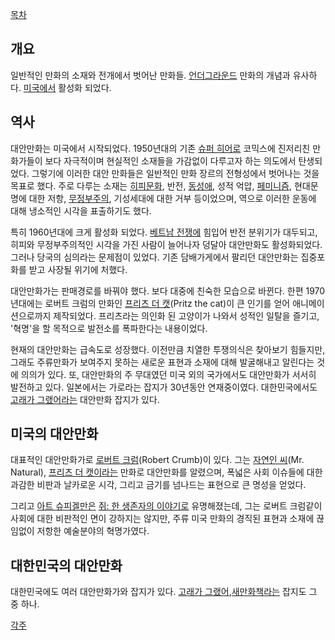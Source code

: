 [[목차]]
== 개요 ==
일반적인 만화의 소재와 전개에서 벗어난 만화들. [[언더그라운드]] 만화의 개념과 유사하다. [[미국]]에서 활성화 되었다.

== 역사 ==
대안만화는 미국에서 시작되었다. 1950년대의 기존 [[슈퍼 히어로]] 코믹스에 진저리친 만화가들이 보다 자극적이며 현실적인 소재들을 가감없이 다루고자 하는 의도에서 탄생되었다. 그렇기에 이러한 대안 만화들은 일반적인 만화 장르의 전형성에서 벗어나는 것을 목표로 했다. 주로 다루는 소재는 [[히피]]문화, 반전, [[동성애]], 성적 억압, [[페미니즘]], 현대문명에 대한 저항, [[무정부주의]], 기성세대에 대한 거부 등이었으며, 역으로 이러한 운동에 대해 냉소적인 시각을 표출하기도 했다.

특히 1960년대에 크게 활성화 되었다. [[베트남 전쟁]]에 힘입어 반전 분위기가 대두되고, 히피와 무정부주의적인 시각을 가진 사람이 늘어나자 덩달아 대안만화도 활성화되었다. 그러나 당국의 심의라는 문제점이 있었다. 기존 담배가게에서 팔리던 대안만화는 집중포화를 받고 사장될 위기에 처했다.

대안만화가는 판매경로를 바꿔야 했다. 보다 대중에 친숙한 모습으로 바뀐다. 한편 1970년대에는 로버트 크럼의 만화인 [[프리츠 더 캣]](Pritz the cat)이 큰 인기를 얻어 애니메이션으로까지 제작되었다. 프리츠라는 의인화 된 고양이가 나와서 성적인 일탈을 즐기고, '혁명'을 할 목적으로 발전소를 폭파한다는 내용이었다. 

현재의 대안만화는 급속도로 성장했다. 이전만큼 치열한 투쟁의식은 찾아보기 힘들지만, 그래도 주류만화가 보여주지 못하는 새로운 표현과 소재에 대해 발굴해내고 알린다는 것에 의의가 있다. 또, 대안만화의 주 무대였던 미국 외의 국가에서도 대안만화가 서서히 발전하고 있다. 일본에서는 가로라는 잡지가 30년동안 연재중이였다. 대한민국에서도 [[고래가 그랬어]]라는 대안만화 잡지가 있다.

== 미국의 대안만화 ==
대표적인 대안만화가로 [[로버트 크럼]](Robert Crumb)이 있다. 그는 [[자연인 씨]](Mr. Natural), [[프리츠 더 캣]]이라는 만화로 대안만화를 알렸으며, 폭넓은 사회 이슈들에 대한 과감한 비판과 날카로운 시각, 그리고 금기를 넘나드는 표현으로 큰 명성을 얻었다. 

그리고 [[아트 슈피겔만]]은 [[쥐: 한 생존자의 이야기]]로 유명해졌는데, 그는 로버트 크럼같이 사회에 대한 비판적인 면이 강하지는 않지만, 주류 미국 만화의 경직된 표현과 소재에 끊임없이 저항한 예술분야의 혁명가였다. 

== 대한민국의 대안만화 ==
대한민국에도 여러 대안만화가와 잡지가 있다. [[고래가 그랬어]],[[새만화책]]라는 잡지도 그 중 하나.


[[각주]]
